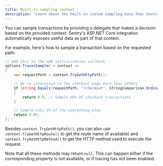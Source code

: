 ```yaml
---
title: Built-in sampling context
description: 'Learn about the built-in custom sampling data that Sentry provides for ASP.NET Core apps.'
---
```


You can sample transactions by providing a delegate that makes a decision based on the provided context. Sentry's ASP.NET Core integration automatically exposes useful data as part of that context.

For example, here's how to sample a transaction based on the requested path:

```csharp
// Add this to the SDK initialization callback
options.TracesSampler = context =>
{
    var requestPath = context.TryGetHttpPath();

    // We're interested in the checkout page more than others
    if (string.Equals(requestPath, "/checkout", StringComparison.OrdinalIgnoreCase))
    {
        return 0.8; // Sample 80% of checkout transactions
    }

    // Sample only 5% of the everything else
    return 0.05;
};
```

Besides `context.TryGetHttpPath()`, you can also use `context.TryGetHttpRoute()` to get the route name (if available) and `context.TryGetHttpMethod()` to get the HTTP method used to execute the request.

Note that all these methods may return `null`. This can happen either if the corresponding property is not available, or if tracing has not been enabled.
